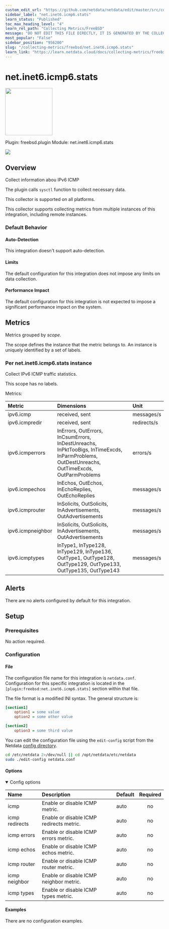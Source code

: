 ```yaml
---
custom_edit_url: "https://github.com/netdata/netdata/edit/master/src/collectors/freebsd.plugin/metadata.yaml"
sidebar_label: "net.inet6.icmp6.stats"
learn_status: "Published"
toc_max_heading_level: "4"
learn_rel_path: "Collecting Metrics/FreeBSD"
message: "DO NOT EDIT THIS FILE DIRECTLY, IT IS GENERATED BY THE COLLECTOR'S metadata.yaml FILE"
most_popular: "False"
sidebar_position: "956200"
slug: "/collecting-metrics/freebsd/net.inet6.icmp6.stats"
learn_link: "https://learn.netdata.cloud/docs/collecting-metrics/freebsd/net.inet6.icmp6.stats"
---
```



# net.inet6.icmp6.stats


<img src="https://netdata.cloud/img/network.svg" width="150"/>


Plugin: freebsd.plugin
Module: net.inet6.icmp6.stats

<img src="https://img.shields.io/badge/maintained%20by-Netdata-%2300ab44" />

## Overview

Collect information abou IPv6 ICMP

The plugin calls `sysctl` function to collect necessary data.

This collector is supported on all platforms.

This collector supports collecting metrics from multiple instances of this integration, including remote instances.


### Default Behavior

#### Auto-Detection

This integration doesn't support auto-detection.

#### Limits

The default configuration for this integration does not impose any limits on data collection.

#### Performance Impact

The default configuration for this integration is not expected to impose a significant performance impact on the system.


## Metrics

Metrics grouped by *scope*.

The scope defines the instance that the metric belongs to. An instance is uniquely identified by a set of labels.



### Per net.inet6.icmp6.stats instance

Collect IPv6 ICMP traffic statistics.

This scope has no labels.

Metrics:

| Metric | Dimensions | Unit |
|:------|:----------|:----|
| ipv6.icmp | received, sent | messages/s |
| ipv6.icmpredir | received, sent | redirects/s |
| ipv6.icmperrors | InErrors, OutErrors, InCsumErrors, InDestUnreachs, InPktTooBigs, InTimeExcds, InParmProblems, OutDestUnreachs, OutTimeExcds, OutParmProblems | errors/s |
| ipv6.icmpechos | InEchos, OutEchos, InEchoReplies, OutEchoReplies | messages/s |
| ipv6.icmprouter | InSolicits, OutSolicits, InAdvertisements, OutAdvertisements | messages/s |
| ipv6.icmpneighbor | InSolicits, OutSolicits, InAdvertisements, OutAdvertisements | messages/s |
| ipv6.icmptypes | InType1, InType128, InType129, InType136, OutType1, OutType128, OutType129, OutType133, OutType135, OutType143 | messages/s |



## Alerts

There are no alerts configured by default for this integration.


## Setup

### Prerequisites

No action required.

### Configuration

#### File

The configuration file name for this integration is `netdata.conf`.
Configuration for this specific integration is located in the `[plugin:freebsd:net.inet6.icmp6.stats]` section within that file.

The file format is a modified INI syntax. The general structure is:

```ini
[section1]
    option1 = some value
    option2 = some other value

[section2]
    option3 = some third value
```
You can edit the configuration file using the `edit-config` script from the
Netdata [config directory](/docs/netdata-agent/configuration#the-netdata-config-directory).

```bash
cd /etc/netdata 2>/dev/null || cd /opt/netdata/etc/netdata
sudo ./edit-config netdata.conf
```
#### Options



<details open><summary>Config options</summary>

| Name | Description | Default | Required |
|:----|:-----------|:-------|:--------:|
| icmp | Enable or disable ICMP metric. | auto | no |
| icmp redirects | Enable or disable ICMP redirects metric. | auto | no |
| icmp errors | Enable or disable ICMP errors metric. | auto | no |
| icmp echos | Enable or disable ICMP echos metric. | auto | no |
| icmp router | Enable or disable ICMP router metric. | auto | no |
| icmp neighbor | Enable or disable ICMP neighbor metric. | auto | no |
| icmp types | Enable or disable ICMP types metric. | auto | no |

</details>

#### Examples
There are no configuration examples.


